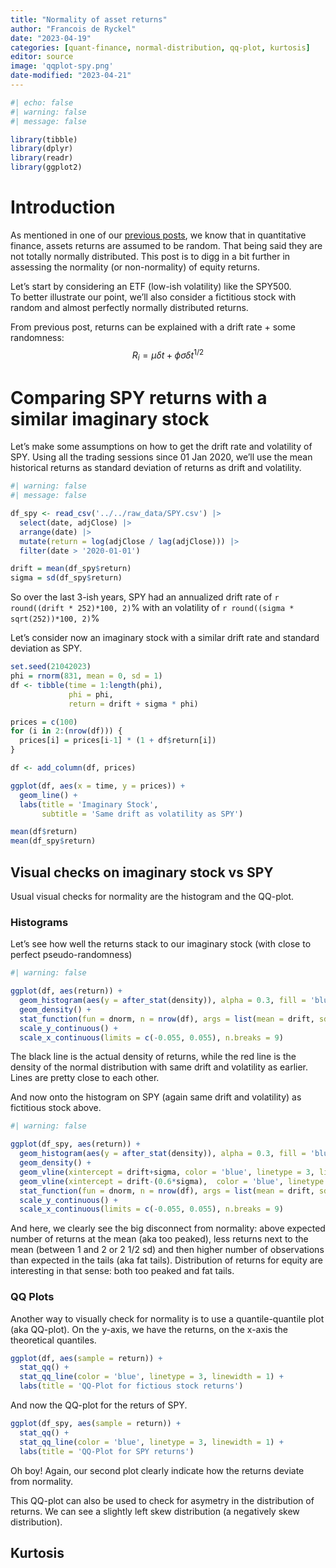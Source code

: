 ```yaml
---
title: "Normality of asset returns"
author: "Francois de Ryckel"
date: "2023-04-19"
categories: [quant-finance, normal-distribution, qq-plot, kurtosis]
editor: source
image: 'qqplot-spy.png'
date-modified: "2023-04-21"
---
```


```r
#| echo: false
#| warning: false
#| message: false

library(tibble)
library(dplyr)
library(readr)
library(ggplot2)
```

# Introduction 

As mentioned in one of our [previous posts](../random-behavior-assets/index.qmd), we know that in quantitative finance, assets returns are assumed to be random.  That being said they are not totally normally distributed.  This post is to digg in a bit further in assessing the normality (or non-normality) of equity returns. 

Let's start by considering an ETF (low-ish volatility) like the SPY500.  
To better illustrate our point, we'll also consider a fictitious stock with random and almost perfectly normally distributed returns. 

From previous post, returns can be explained with a drift rate + some randomness: 
$$R_i = \mu \delta t + \phi \sigma \delta t^{1/2}$$

# Comparing SPY returns with a similar imaginary stock 

Let's make some assumptions on how to get the drift rate and volatility of SPY.  Using all the trading sessions since 01 Jan 2020, we'll use the mean historical returns as standard deviation of returns as drift and volatility.   

```r
#| warning: false
#| message: false

df_spy <- read_csv('../../raw_data/SPY.csv') |> 
  select(date, adjClose) |> 
  arrange(date) |> 
  mutate(return = log(adjClose / lag(adjClose))) |> 
  filter(date > '2020-01-01')

drift = mean(df_spy$return) 
sigma = sd(df_spy$return) 
```

So over the last 3-ish years, SPY had an annualized drift rate of `r round((drift * 252)*100, 2)`% with an volatility of `r round((sigma * sqrt(252))*100, 2)`%

Let's consider now an imaginary stock with a similar drift rate and standard deviation as SPY.  

```r
set.seed(21042023)
phi = rnorm(831, mean = 0, sd = 1)
df <- tibble(time = 1:length(phi), 
             phi = phi, 
             return = drift + sigma * phi)

prices = c(100)
for (i in 2:(nrow(df))) {
  prices[i] = prices[i-1] * (1 + df$return[i])
}

df <- add_column(df, prices)

ggplot(df, aes(x = time, y = prices)) + 
  geom_line() + 
  labs(title = 'Imaginary Stock', 
       subtitle = 'Same drift as volatility as SPY')
```

```r
mean(df$return)
mean(df_spy$return)
```


## Visual checks on imaginary stock vs SPY 

Usual visual checks for normality are the histogram and the QQ-plot. 

### Histograms 

Let's see how well the returns stack to our imaginary stock (with close to perfect pseudo-randomness)

```r
#| warning: false

ggplot(df, aes(return)) + 
  geom_histogram(aes(y = after_stat(density)), alpha = 0.3, fill = 'blue') + 
  geom_density() + 
  stat_function(fun = dnorm, n = nrow(df), args = list(mean = drift, sd = sigma), color = 'red', size = 1) +
  scale_y_continuous() + 
  scale_x_continuous(limits = c(-0.055, 0.055), n.breaks = 9)
```

The black line is the actual density of returns, while the red line is the density of the normal distribution with same drift and volatility as earlier.   Lines are pretty close to each other.  

And now onto the histogram on SPY (again same drift and volatility) as fictitious stock above. 

```r
#| warning: false

ggplot(df_spy, aes(return)) + 
  geom_histogram(aes(y = after_stat(density)), alpha = 0.3, fill = 'blue') + 
  geom_density() + 
  geom_vline(xintercept = drift+sigma, color = 'blue', linetype = 3, linewidth = 1) + 
  geom_vline(xintercept = drift-(0.6*sigma),  color = 'blue', linetype = 3, linewidth = 1) + 
  stat_function(fun = dnorm, n = nrow(df), args = list(mean = drift, sd = sigma), color = 'red', size = 1) +
  scale_y_continuous() + 
  scale_x_continuous(limits = c(-0.055, 0.055), n.breaks = 9)
```

And here, we clearly see the big disconnect from normality: above expected number of returns at the mean (aka too peaked), less returns next to the mean (between 1 and 2 or 2 1/2 sd) and then higher number of observations than expected in the tails (aka fat tails).  Distribution of returns for equity are interesting in that sense: both too peaked and fat tails. 

### QQ Plots 

Another way to visually check for normality is to use a quantile-quantile plot (aka QQ-plot).  On the y-axis, we have the returns, on the x-axis the theoretical quantiles. 

```r
ggplot(df, aes(sample = return)) + 
  stat_qq() + 
  stat_qq_line(color = 'blue', linetype = 3, linewidth = 1) + 
  labs(title = 'QQ-Plot for fictious stock returns')

```

And now the QQ-plot for the returs of SPY. 

```r
ggplot(df_spy, aes(sample = return)) + 
  stat_qq() + 
  stat_qq_line(color = 'blue', linetype = 3, linewidth = 1) + 
  labs(title = 'QQ-Plot for SPY returns')
```

Oh boy! Again, our second plot clearly indicate how the returns deviate from normality.  

This QQ-plot can also be used to check for asymetry in the distribution of returns.  We can see a slightly left skew distribution (a negatively skew distribution). 

## Kurtosis 



